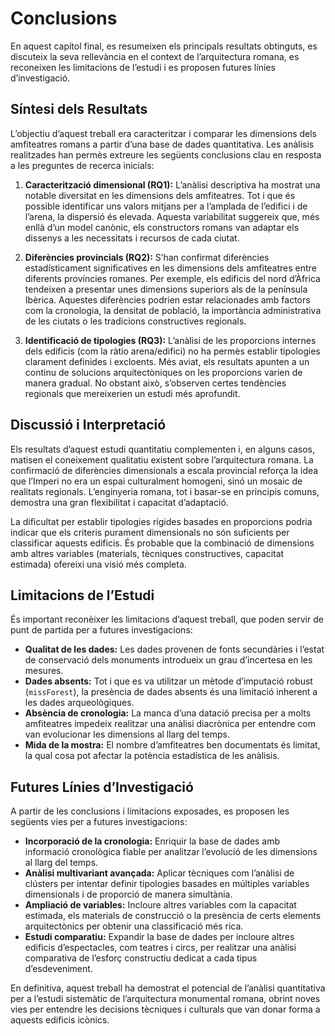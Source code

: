 # Conclusions

En aquest capítol final, es resumeixen els principals resultats obtinguts, es discuteix la seva rellevància en el context de l'arquitectura romana, es reconeixen les limitacions de l'estudi i es proposen futures línies d'investigació.

## Síntesi dels Resultats

L'objectiu d'aquest treball era caracteritzar i comparar les dimensions dels amfiteatres romans a partir d'una base de dades quantitativa. Les anàlisis realitzades han permès extreure les següents conclusions clau en resposta a les preguntes de recerca inicials:

1.  **Caracterització dimensional (RQ1):** L'anàlisi descriptiva ha mostrat una notable diversitat en les dimensions dels amfiteatres. Tot i que és possible identificar uns valors mitjans per a l'amplada de l'edifici i de l'arena, la dispersió és elevada. Aquesta variabilitat suggereix que, més enllà d'un model canònic, els constructors romans van adaptar els dissenys a les necessitats i recursos de cada ciutat.

2.  **Diferències provincials (RQ2):** S'han confirmat diferències estadísticament significatives en les dimensions dels amfiteatres entre diferents províncies romanes. Per exemple, els edificis del nord d'Àfrica tendeixen a presentar unes dimensions superiors als de la península Ibèrica. Aquestes diferències podrien estar relacionades amb factors com la cronologia, la densitat de població, la importància administrativa de les ciutats o les tradicions constructives regionals.

3.  **Identificació de tipologies (RQ3):** L'anàlisi de les proporcions internes dels edificis (com la ràtio arena/edifici) no ha permès establir tipologies clarament definides i excloents. Més aviat, els resultats apunten a un continu de solucions arquitectòniques on les proporcions varien de manera gradual. No obstant això, s'observen certes tendències regionals que mereixerien un estudi més aprofundit.

## Discussió i Interpretació

Els resultats d'aquest estudi quantitatiu complementen i, en alguns casos, matisen el coneixement qualitatiu existent sobre l'arquitectura romana. La confirmació de diferències dimensionals a escala provincial reforça la idea que l'Imperi no era un espai culturalment homogeni, sinó un mosaic de realitats regionals. L'enginyeria romana, tot i basar-se en principis comuns, demostra una gran flexibilitat i capacitat d'adaptació.

La dificultat per establir tipologies rígides basades en proporcions podria indicar que els criteris purament dimensionals no són suficients per classificar aquests edificis. És probable que la combinació de dimensions amb altres variables (materials, tècniques constructives, capacitat estimada) ofereixi una visió més completa.

## Limitacions de l'Estudi

És important reconèixer les limitacions d'aquest treball, que poden servir de punt de partida per a futures investigacions:

*   **Qualitat de les dades:** Les dades provenen de fonts secundàries i l'estat de conservació dels monuments introdueix un grau d'incertesa en les mesures.
*   **Dades absents:** Tot i que es va utilitzar un mètode d'imputació robust (`missForest`), la presència de dades absents és una limitació inherent a les dades arqueològiques.
*   **Absència de cronologia:** La manca d'una datació precisa per a molts amfiteatres impedeix realitzar una anàlisi diacrònica per entendre com van evolucionar les dimensions al llarg del temps.
*   **Mida de la mostra:** El nombre d'amfiteatres ben documentats és limitat, la qual cosa pot afectar la potència estadística de les anàlisis.

## Futures Línies d'Investigació

A partir de les conclusions i limitacions exposades, es proposen les següents vies per a futures investigacions:

*   **Incorporació de la cronologia:** Enriquir la base de dades amb informació cronològica fiable per analitzar l'evolució de les dimensions al llarg del temps.
*   **Anàlisi multivariant avançada:** Aplicar tècniques com l'anàlisi de clústers per intentar definir tipologies basades en múltiples variables dimensionals i de proporció de manera simultània.
*   **Ampliació de variables:** Incloure altres variables com la capacitat estimada, els materials de construcció o la presència de certs elements arquitectònics per obtenir una classificació més rica.
*   **Estudi comparatiu:** Expandir la base de dades per incloure altres edificis d'espectacles, com teatres i circs, per realitzar una anàlisi comparativa de l'esforç constructiu dedicat a cada tipus d'esdeveniment.

En definitiva, aquest treball ha demostrat el potencial de l'anàlisi quantitativa per a l'estudi sistemàtic de l'arquitectura monumental romana, obrint noves vies per entendre les decisions tècniques i culturals que van donar forma a aquests edificis icònics.
